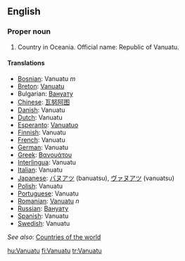 ==English==

===Proper noun===

# Country in Oceania. Official name: Republic of Vanuatu.


====Translations====
*[[Bosnian]]: Vanuatu ''m''
*[[Breton]]: [[Vanuatu]]
*Bulgarian: [[Вануату]]
*[[Chinese]]: [[瓦努阿图]]
*[[Danish]]: Vanuatu
*[[Dutch]]: Vanuatu
*[[Esperanto]]: [[Vanuatuo]]
*[[Finnish]]: Vanuatu
*[[French]]: Vanuatu
*[[German]]: Vanuatu
*[[Greek]]: [[Βανουάτου]]
*[[Interlingua]]: Vanuatu
*[[Italian]]: Vanuatu
*[[Japanese]]: [[バヌアツ]] (banuatsu), [[ヴァヌアツ]] (vanuatsu)
*[[Polish]]: Vanuatu
*[[Portuguese]]: Vanuatu
*[[Romanian]]: [[Vanuatu]] ''n''
*[[Russian]]: [[Вануату]]
*[[Spanish]]: Vanuatu
*[[Swedish]]: Vanuatu

''See also'': [[Countries of the world]]

[[hu:Vanuatu]]
[[fi:Vanuatu]]
[[tr:Vanuatu]]